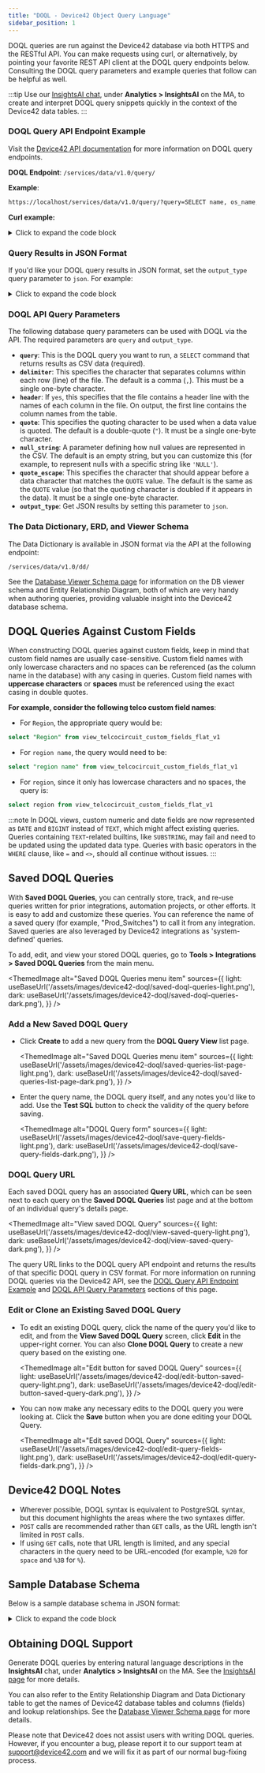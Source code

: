 ```yaml
---
title: "DOQL - Device42 Object Query Language"
sidebar_position: 1
---
```



DOQL queries are run against the Device42 database via both HTTPS and the RESTful API. You can make requests using curl, or alternatively, by pointing your favorite REST API client at the DOQL query endpoints below. Consulting the DOQL query parameters and example queries that follow can be helpful as well.

:::tip
Use our [InsightsAI chat](insightsai.mdx), under **Analytics > InsightsAI** on the MA, to create and interpret DOQL query snippets quickly in the context of the Device42 data tables. 
:::

### DOQL Query API Endpoint Example

Visit the [Device42 API documentation](https://api.device42.com/) for more information on DOQL query endpoints.

**DOQL Endpoint**: `/services/data/v1.0/query/`

**Example**:
```bash
https://localhost/services/data/v1.0/query/?query=SELECT name, os_name, os_version FROM view_device_v1 order by device_pk
```

**Curl example:** 
<details>
  <summary>Click to expand the code block</summary>

  ```bash
  curl -X POST \
    -d "query=select name from view_appcomp_v1 where lower(name) like 'microsoft sql%' or lower(name) like 'postgresql%' or lower(name) like 'mongodb%' or lower(name) like 'mysql%' or lower(name) like 'oracle database%' or lower(name) like 'sap%' or lower(name) like 'sybase%' or lower(name) like 'mariadb%'" \
    -u $(cat apipw) \
    'https://yourdevice42/services/data/v1.0/query/'
  ```
</details>

### Query Results in JSON Format

If you'd like your DOQL query results in JSON format, set the `output_type` query parameter to `json`. For example:

<details>
  <summary>Click to expand the code block</summary>

  ```bash
  curl -k -s -X POST \
    -d 'output_type=json&query=select * from view_device_v1' \
    -u 'admin:adm!nd42' \
    'http://server/services/data/v1.0/query/'
  ```
</details>

### DOQL API Query Parameters

The following database query parameters can be used with DOQL via the API. The required parameters are `query` and `output_type`.

- **`query`**: This is the DOQL query you want to run, a `SELECT` command that returns results as CSV data (required).
- **`delimiter`**: This specifies the character that separates columns within each row (line) of the file. The default is a comma (`,`). This must be a single one-byte character.
- **`header`**: If `yes`, this specifies that the file contains a header line with the names of each column in the file. On output, the first line contains the column names from the table.
- **`quote`**: This specifies the quoting character to be used when a data value is quoted. The default is a double-quote (`"`). It must be a single one-byte character.
- **`null_string`**: A parameter defining how null values are represented in the CSV. The default is an empty string, but you can customize this (for example, to represent nulls with a specific string like `'NULL'`).
- **`quote_escape`**: This specifies the character that should appear before a data character that matches the `QUOTE` value. The default is the same as the `QUOTE` value (so that the quoting character is doubled if it appears in the data). It must be a single one-byte character.
- **`output_type`**: Get JSON results by setting this parameter to `json`.

### The Data Dictionary, ERD, and Viewer Schema

The Data Dictionary is available in JSON format via the API at the following endpoint:

```
/services/data/v1.0/dd/
```

See the [Database Viewer Schema page](db-viewer-schema.mdx) for information on the DB viewer schema and Entity Relationship Diagram, both of which are very handy when authoring queries, providing valuable insight into the Device42 database schema.

## DOQL Queries Against Custom Fields

When constructing DOQL queries against custom fields, keep in mind that custom field names are usually case-sensitive. Custom field names with only lowercase characters and no spaces can be referenced (as the column name in the database) with any casing in queries. Custom field names with **uppercase characters** or **spaces** must be referenced using the exact casing in double quotes.

**For example, consider the following telco custom field names**:

- For `Region`, the appropriate query would be: 
```sql
select "Region" from view_telcocircuit_custom_fields_flat_v1
```

- For `region name`, the query would need to be:
```sql
select "region name" from view_telcocircuit_custom_fields_flat_v1
```

- For `region`, since it only has lowercase characters and no spaces, the query is:
```sql
select region from view_telcocircuit_custom_fields_flat_v1
```
:::note
In DOQL views, custom numeric and date fields are now represented as `DATE` and `BIGINT` instead of `TEXT`, which might affect existing queries. Queries containing `TEXT`-related builtins, like `SUBSTRING`, may fail and need to be updated using the updated data type. Queries with basic operators in the `WHERE` clause, like `=` and `<>`, should all continue without issues. 
:::

## Saved DOQL Queries

With **Saved DOQL Queries**, you can centrally store, track, and re-use queries written for prior integrations, automation projects, or other efforts. It is easy to add and customize these queries. You can reference the name of a saved query (for example, "Prod_Switches") to call it from any integration. Saved queries are also leveraged by Device42 integrations as 'system-defined' queries.

To add, edit, and view your stored DOQL queries, go to **Tools > Integrations > Saved DOQL Queries** from the main menu.

<ThemedImage
  alt="Saved DOQL Queries menu item"
  sources={{
    light: useBaseUrl('/assets/images/device42-doql/saved-doql-queries-light.png'),
    dark: useBaseUrl('/assets/images/device42-doql/saved-doql-queries-dark.png'),
  }}
/>

### Add a New Saved DOQL Query

- Click **Create** to add a new query from the **DOQL Query View** list page.

    <ThemedImage
    alt="Saved DOQL Queries menu item"
    sources={{
        light: useBaseUrl('/assets/images/device42-doql/saved-queries-list-page-light.png'),
        dark: useBaseUrl('/assets/images/device42-doql/saved-queries-list-page-dark.png'),
    }}
    />

- Enter the query name, the DOQL query itself, and any notes you'd like to add. Use the **Test SQL** button to check the validity of the query before saving.
 
    <ThemedImage
    alt="DOQL Query form"
    sources={{
        light: useBaseUrl('/assets/images/device42-doql/save-query-fields-light.png'),
        dark: useBaseUrl('/assets/images/device42-doql/save-query-fields-dark.png'),
    }}
    />

### DOQL Query URL

Each saved DOQL query has an associated **Query URL**, which can be seen next to each query on the **Saved DOQL Queries** list page and at the bottom of an individual query's details page.

<ThemedImage
  alt="View saved DOQL Query"
  sources={{
    light: useBaseUrl('/assets/images/device42-doql/view-saved-query-light.png'),
    dark: useBaseUrl('/assets/images/device42-doql/view-saved-query-dark.png'),
  }}
/>

The query URL links to the DOQL query API endpoint and returns the results of that specific DOQL query in CSV format. For more information on running DOQL queries via the Device42 API, see the [DOQL Query API Endpoint Example](#doql-query-api-endpoint-example) and [DOQL API Query Parameters](##doql-api-query-parameters) sections of this page.

### Edit or Clone an Existing Saved DOQL Query

- To edit an existing DOQL query, click the name of the query you'd like to edit, and from the **View Saved DOQL Query** screen, click **Edit** in the upper-right corner. You can also **Clone DOQL Query** to create a new query based on the existing one.

    <ThemedImage
    alt="Edit button for saved DOQL Query"
    sources={{
        light: useBaseUrl('/assets/images/device42-doql/edit-button-saved-query-light.png'),
        dark: useBaseUrl('/assets/images/device42-doql/edit-button-saved-query-dark.png'),
    }}
    />

- You can now make any necessary edits to the DOQL query you were looking at. Click the **Save** button when you are done editing your DOQL Query.

    <ThemedImage
    alt="Edit saved DOQL Query"
    sources={{
        light: useBaseUrl('/assets/images/device42-doql/edit-query-fields-light.png'),
        dark: useBaseUrl('/assets/images/device42-doql/edit-query-fields-dark.png'),
    }}
    />

## Device42 DOQL Notes

- Wherever possible, DOQL syntax is equivalent to PostgreSQL syntax, but this document highlights the areas where the two syntaxes differ.
- `POST` calls are recommended rather than `GET` calls, as the URL length isn't limited in `POST` calls.
- If using `GET` calls, note that URL length is limited, and any special characters in the query need to be URL-encoded (for example, `%20` for `space` and `%3B` for `%`).

## Sample Database Schema

Below is a sample database schema in JSON format:

<details>
  <summary>Click to expand the code block</summary>

  ```js
  [
    {
      "columns": [
        {
          "column": "appcomp_fk",
          "description": "Foreign Key to ID for Application Component",
          "data_type": "integer"
        },
        {
          "column": "Test End User",
          "description": "Related Field for end users - Log for API - for Application Component",
          "data_type": "text"
        }
      ],
      "view": "view_appcomp_custom_fields_flat_v1"
    },
    {
      "columns": [
        {
          "column": "asset_fk",
          "description": "Foreign Key to ID for Asset",
          "data_type": "integer"
        }
      ],
      "view": "view_asset_custom_fields_flat_v1"
    },
    {
      "columns": [
        {
          "column": "asset_fk",
          "description": "Foreign Key to ID for Asset",
          "data_type": "integer"
        },
        {
          "column": "asset_name",
          "description": "Name for Asset",
          "data_type": "character varying"
        },
        {
          "column": "type_id",
          "description": "Identifier Key for Type for Asset Custom Field",
          "data_type": "smallint"
        },
        {
          "column": "type",
          "description": "Type for Asset Custom Field",
          "data_type": "text"
        },
        {
          "column": "related_model_name",
          "description": "Name of Related Field for Asset Custom Field",
          "data_type": "character varying"
        },
        {
          "column": "filterable",
          "description": "Filterable for Asset Custom Field",
          "data_type": "boolean"
        },
        {
          "column": "mandatory",
          "description": "Mandatory for Asset Custom Field",
          "data_type": "boolean"
        },
        {
          "column": "log_for_api",
          "description": "Log for API for Asset Custom Field",
          "data_type": "boolean"
        },
        {
          "column": "key",
          "description": "Field for Asset Custom Field",
          "data_type": "character varying"
        },
        {
          "column": "value",
          "description": "VLAN Custom Field for VLAN",
          "data_type": "text"
        }
      ],
      "view": "view_asset_custom_fields_v1"
    }
  ]
  ```
</details>

## Obtaining DOQL Support

Generate DOQL queries by entering natural language descriptions in the **InsightsAI** chat, under **Analytics > InsightsAI** on the MA. See the [InsightsAI page](insightsai.mdx) for more details.

You can also refer to the Entity Relationship Diagram and Data Dictionary table to get the names of Device42 database tables and columns (fields) and lookup relationships. See the [Database Viewer Schema page](db-viewer-schema.mdx) for more details.

Please note that Device42 does not assist users with writing DOQL queries. However, if you encounter a bug, please report it to our support team at [support@device42.com](mailto:support@device42.com) and we will fix it as part of our normal bug-fixing process.
